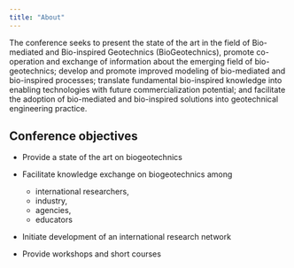 ```yaml
---
title: "About"
---
```


The conference seeks to present the state of the art in the field of Bio-mediated and Bio-inspired Geotechnics (BioGeotechnics), promote co-operation and exchange of information about the emerging field of bio-geotechnics; develop and promote improved modeling of bio-mediated and bio-inspired processes; translate fundamental bio-inspired knowledge into enabling technologies with future commercialization potential; and facilitate the adoption of bio-mediated and bio-inspired solutions into geotechnical engineering practice.

## Conference objectives

* Provide a state of the art on biogeotechnics 

* Facilitate knowledge exchange on biogeotechnics among 
  * international researchers, 
  * industry, 
  * agencies, 
  * educators

* Initiate development of an international research network

* Provide workshops and short courses

